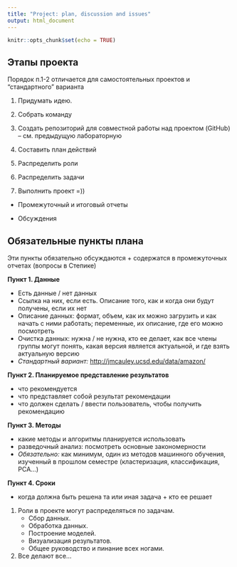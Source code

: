```yaml
---
title: "Project: plan, discussion and issues"
output: html_document
---
```


```r
knitr::opts_chunk$set(echo = TRUE)
```

## Этапы проекта

Порядок п.1-2 отличается для самостоятельных проектов и "стандартного" варианта

1. Придумать идею. 

2. Собрать команду

3. Создать репозиторий для совместной работы над проектом (GitHub) -- см. предыдущую лабораторную

4. Составить план действий

5. Распределить роли

6. Распределить задачи

7. Выполнить проект =))

+ Промежуточный и итоговый отчеты

+ Обсуждения

## Обязательные пункты плана

Эти пункты обязательно обсуждаются + содержатся в промежуточных отчетах (вопросы в Степике)

**Пункт 1. Данные**

* Есть данные / нет данных
* Ссылка на них, если есть. Описание того, как и когда они будут получены, если их нет
* Описание данных: формат, объем, как их можно загрузить и как начать с ними работать; переменные, их описание, где его можно посмотреть
* Очистка данных: нужна / не нужна, кто ее делает, как все члены группы могут понять, какая версия является актуальной, и где взять актуальную версию
* *Стандартный вариант:* <http://jmcauley.ucsd.edu/data/amazon/>

**Пункт 2. Планируемое представление результатов**

* что рекомендуется
* что представляет собой результат рекомендации
* что должен сделать / ввести пользователь, чтобы получить рекомендацию

**Пункт 3. Методы**

* какие методы и алгоритмы планируется использовать
* разведочный анализ: посмотреть основные закономерности
* *Обязательно:* как минимум, один из методов машинного обучения, изученный в прошлом семестре (кластеризация, классификация, PCA...)

**Пункт 4. Сроки**

* когда должна быть решена та или иная задача + кто ее решает

1. Роли в проекте могут распределяться по задачам.
   * Сбор данных.
   * Обработка данных.
   * Построение моделей.
   * Визуализация результатов.
   * Общее руководство и пинание всех ногами.
2. Все делают все...
